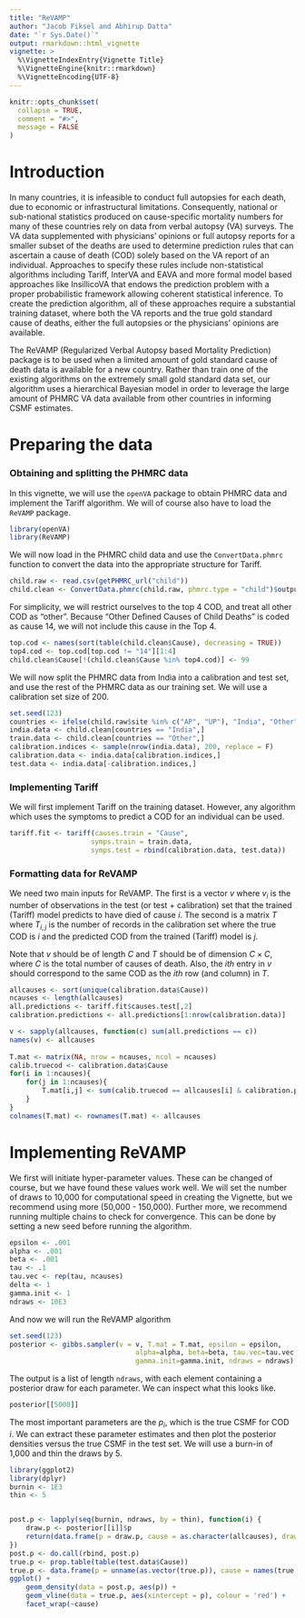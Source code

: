 ```yaml
---
title: "ReVAMP"
author: "Jacob Fiksel and Abhirup Datta"
date: "`r Sys.Date()`"
output: rmarkdown::html_vignette
vignette: >
  %\VignetteIndexEntry{Vignette Title}
  %\VignetteEngine{knitr::rmarkdown}
  %\VignetteEncoding{UTF-8}
---
```


```r
knitr::opts_chunk$set(
  collapse = TRUE,
  comment = "#>",
  message = FALSE
)
```

# Introduction

In many countries, it is infeasible to conduct full autopsies for each death, due to economic or infrastructural limitations. Consequently, national or sub-national statistics produced on cause-specific mortality numbers for many of these countries rely on data from verbal autopsy (VA) surveys. The VA data supplemented with physicians’ opinions or full autopsy reports for a smaller subset of the deaths are used to determine prediction rules that can ascertain a cause of death (COD) solely based on the VA report of an individual. Approaches to specify these rules include non-statistical algorithms including Tariff, InterVA and EAVA and more formal model based approaches like InsillicoVA that endows the prediction problem with a proper probabilistic framework allowing coherent statistical inference. To create the prediction algorithm, all of these approaches require a substantial training dataset, where both the VA reports and the true gold standard cause of deaths, either the full autopsies or the physicians' opinions are available.

The ReVAMP (Regularized Verbal Autopsy based Mortality Prediction) package is to be used
when a limited amount of gold standard cause of death data is available for a new country. 
Rather than train one of the existing algorithms on the extremely small gold standard data set, our algorithm uses a hierarchical Bayesian model in order to leverage the large amount of
PHMRC VA data available from other countries in informing CSMF estimates.

# Preparing the data

### Obtaining and splitting the PHMRC data

In this vignette, we will use the `openVA` package to obtain PHMRC data and implement 
the Tariff algorithm. We will of course also have to load the `ReVAMP` package.

```r
library(openVA)
library(ReVAMP)
```

We will now load in the PHMRC child data and use the `ConvertData.phmrc` function
to convert the data into the appropriate structure for Tariff.

```r
child.raw <- read.csv(getPHMRC_url("child"))
child.clean <- ConvertData.phmrc(child.raw, phmrc.type = "child")$output
```

For simplicity, we will restrict ourselves to the top 4 COD, and treat
all other COD as "other". Because "Other Defined Causes of Child Deaths" is
coded as cause 14, we will not include this cause in the Top 4.

```r
top.cod <- names(sort(table(child.clean$Cause), decreasing = TRUE))
top4.cod <- top.cod[top.cod != "14"][1:4]
child.clean$Cause[!(child.clean$Cause %in% top4.cod)] <- 99
```

We will now split the PHMRC data from India into a calibration and test set,
and use the rest of the PHMRC data as our training set. We will use a calibration
set size of 200.

```r
set.seed(123)
countries <- ifelse(child.raw$site %in% c("AP", "UP"), "India", "Other")
india.data <- child.clean[countries == "India",]
train.data <- child.clean[countries == "Other",]
calibration.indices <- sample(nrow(india.data), 200, replace = F)
calibration.data <- india.data[calibration.indices,]
test.data <- india.data[-calibration.indices,]
```

### Implementing Tariff

We will first implement Tariff on the training dataset. However, any algorithm
which uses the symptoms to predict a COD for an individual can be used.

```r
tariff.fit <- tariff(causes.train = "Cause",
                    symps.train = train.data,
                    symps.test = rbind(calibration.data, test.data))
```

### Formatting data for ReVAMP

We need two main inputs for ReVAMP. The first is a vector $v$ where $v_{i}$ is the
number of observations in the test (or test + calibration) set that the trained
(Tariff) model predicts to have died of cause $i$. The second is a matrix $T$ where 
$T_{i,j}$ is the number of records in the calibration set where the true COD
is $i$ and the predicted COD from the trained (Tariff) model is $j$. 

Note that $v$ should be of length $C$ and $T$ should be of dimension $C \times C$,
where $C$ is the total number of causes of death. Also, the $ith$ entry in $v$ should
correspond to the same COD as the $ith$ row (and column) in $T$. 

```r
allcauses <- sort(unique(calibration.data$Cause))
ncauses <- length(allcauses)
all.predictions <- tariff.fit$causes.test[,2]
calibration.predictions <- all.predictions[1:nrow(calibration.data)]

v <- sapply(allcauses, function(c) sum(all.predictions == c))
names(v) <- allcauses
    
T.mat <- matrix(NA, nrow = ncauses, ncol = ncauses)
calib.truecod <- calibration.data$Cause
for(i in 1:ncauses){
    for(j in 1:ncauses){
        T.mat[i,j] <- sum(calib.truecod == allcauses[i] & calibration.predictions == allcauses[j])
    }
}
colnames(T.mat) <- rownames(T.mat) <- allcauses
```

# Implementing ReVAMP

We first will initiate hyper-parameter values. These can be changed of course,
but we have found these values work well. We will set the number of draws
to 10,000 for computational speed in creating the Vignette, but we recommend
using more (50,000 - 150,000). Further more, we recommend running multiple
chains to check for convergence. This can be done by setting a new seed
before running the algorithm.

```r
epsilon <- .001
alpha <- .001
beta <- .001
tau <- .1
tau.vec <- rep(tau, ncauses)
delta <- 1
gamma.init <- 1
ndraws <- 10E3
```

And now we will run the ReVAMP algorithm

```r
set.seed(123)
posterior <- gibbs.sampler(v = v, T.mat = T.mat, epsilon = epsilon,
                               alpha=alpha, beta=beta, tau.vec=tau.vec, delta=delta,
                               gamma.init=gamma.init, ndraws = ndraws)
```

The output is a list of length `ndraws`, with each element containing a posterior 
draw for each parameter. We can inspect what this looks like.

```r
posterior[[5000]]
```

The most important parameters are the $p_{i}$, which is the true CSMF for COD $i$. 
We can extract these parameter estimates and then plot the posterior densities versus
the true CSMF in the test set. We will use a burn-in of 1,000 and thin the draws by 5.

```r
library(ggplot2)
library(dplyr)
burnin <- 1E3
thin <- 5


post.p <- lapply(seq(burnin, ndraws, by = thin), function(i) {
    draw.p <- posterior[[i]]$p
    return(data.frame(p = draw.p, cause = as.character(allcauses), draw = i))
})
post.p <- do.call(rbind, post.p)
true.p <- prop.table(table(test.data$Cause))
true.p <- data.frame(p = unname(as.vector(true.p)), cause = names(true.p))
ggplot() +
    geom_density(data = post.p, aes(p)) +
    geom_vline(data = true.p, aes(xintercept = p), colour = 'red') +
    facet_wrap(~cause)
```